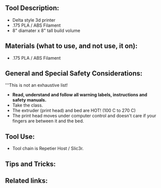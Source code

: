 == Tool Description: ==
*  Delta style 3d printer
*  .175 PLA / ABS Filament
*  8" diamater x 8" tall build volume


== Materials (what to use, and not use, it on): ==
*  .175 PLA / ABS Filament


== General and Special Safety Considerations: ==
'''This is not an exhaustive list!
* '''Read, understand and follow all warning labels, instructions and safety manuals.'''
* Take the class.
*  The extruder (print head) and bed are HOT!  (100 C to 270 C)
*  The print head moves under computer control and doesn't care if your fingers are between it and the bed.


== Tool Use: ==
*  Tool chain is Repetier Host / Slic3r.


== Tips and Tricks: ==


== Related links: ==

